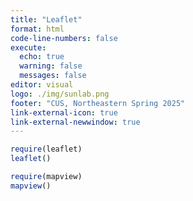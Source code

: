 ```yaml
---
title: "Leaflet"
format: html
code-line-numbers: false
execute:
  echo: true
  warning: false
  messages: false
editor: visual
logo: ./img/sunlab.png
footer: "CUS, Northeastern Spring 2025"
link-external-icon: true
link-external-newwindow: true
---
```


```r
require(leaflet)
leaflet()
```

```r
require(mapview)
mapview()
```